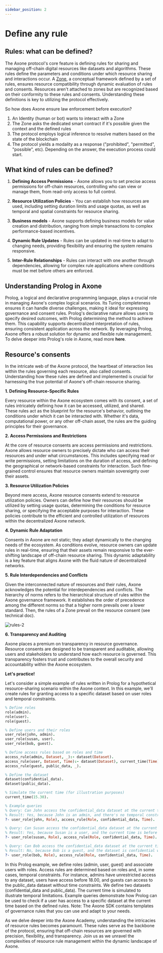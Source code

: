 ```yaml
---
sidebar_position: 2
---
```


# Define any rule

## Rules: what can be defined?

The Axone protocol's core feature is defining rules for sharing and managing off-chain digital resources like datasets and algorithms. These rules define the parameters and conditions under which resource sharing and interactions occur. A [Zone](https://docs.okp4.network/whitepaper/solution#zone-overview), a conceptual framework defined by a set of rules, ensures resource compatibility through dynamic evaluation of rules and consents. Resources aren't attached to zones but are recognized based on their conformity to these rules and consents. Understanding these definitions is key to utilizing the protocol effectively.

So how does Axone ensure law enforcement before execution?

1. An Identity (human or bot) wants to interact with a Zone
2. The Zone asks the dedicated smart contract if it's possible given the context and the defined rules
3. The protocol employs logical inference to resolve matters based on the state of the blockchain
4. The protocol yields a modality as a response ("prohibited", "permitted", "possible", etc). Depending on the answer, the execution process could start.

## What kind of rules can be defined?

1.  **Defining Access Permissions** - Axone allows you to set precise access permissions for off-chain resources, controlling who can view or manage them, from read-only access to full control.

2.  **Resource Utilization Policies** - You can establish how resources are used, including setting duration limits and usage quotas, as well as temporal and spatial constraints for resource sharing.

3.  **Business models** - Axone supports defining business models for value creation and distribution, ranging from simple transactions to complex performance-based incentives.

4.  **Dynamic Rule Updates** - Rules can be updated in real-time to adapt to changing needs, providing flexibility and ensuring the system remains responsive.

5.  **Inter-Rule Relationships** - Rules can interact with one another through dependencies, allowing for complex rule applications where conditions must be met before others are enforced.

## Understanding Prolog in Axone

Prolog, a logical and declarative programming language, plays a crucial role in managing Axone's complex logical scenarios. Its Turing completeness ensures it can handle diverse challenges, making it ideal for expressing governance and consent rules. Prolog's declarative nature allows users to specify desired outcomes, with Prolog determining the method to achieve them. This capability supports decentralized interpretation of rules, ensuring consistent application across the network. By leveraging Prolog, Axone offers a robust solution for dynamic and flexible rule management. To delve deeper into Prolog's role in Axone, read more **here**.

## Resource's consents

In the intricate web of the Axone protocol, the heartbeat of interaction lies within the rules governing each resource, also called consents. Understanding how these rules are defined and implemented is crucial for harnessing the true potential of Axone's off-chain resource sharing.

**1. Defining Resource-Specific Rules**

Every resource within the Axone ecosystem comes with its consent, a set of rules intricately defining how it can be accessed, utilized, and shared. These rules act as the blueprint for the resource's behavior, outlining the conditions under which it can be interacted with. Whether it's data, computational power, or any other off-chain asset, the rules are the guiding principles for their governance.

**2. Access Permissions and Restrictions**

At the core of resource consents are access permissions and restrictions. Axone allows resource owners to precisely dictate who can access their resources and under what circumstances. This includes specifying read or write permissions, setting limitations on the duration of access, and defining the geographical or network-based constraints for interaction. Such fine-grained control ensures that resource owners maintain sovereignty over their assets.

**3. Resource Utilization Policies**

Beyond mere access, Axone resource consents extend to resource utilization policies. Owners can define how their resources should be utilized by setting usage quotas, determining the conditions for resource sharing, or specifying the acceptable purposes for interaction. These policies contribute to the efficient and controlled utilization of resources within the decentralized Axone network.

**4. Dynamic Rule Adaptation**

Consents in Axone are not static; they adapt dynamically to the changing needs of the ecosystem. As conditions evolve, resource owners can update rules in real-time, ensuring that their assets remain responsive to the ever-shifting landscape of off-chain resource sharing. This dynamic adaptability is a key feature that aligns Axone with the fluid nature of decentralized networks.

**5. Rule Interdependencies and Conflicts**

Given the interconnected nature of resources and their rules, Axone acknowledges the potential for interdependencies and conflicts. The hierarchy of norms refers to the hierarchical structure of rules within the Axone governance framework. It establishes the order of precedence among the different norms so that a higher norm prevails over a lower standard. Then, the rules of a Zone prevail on the resource consent (see technical doc).

![rules-2](/img/content/academy/rules-2.webp)

**6. Transparency and Auditing**

Axone places a premium on transparency in resource governance. Resource consents are designed to be transparent and auditable, allowing users and stakeholders to understand how each resource is governed. This transparency fosters trust and contributes to the overall security and accountability within the Axone ecosystem.

**Let's practice!**

Let's consider a simple example of rules written in Prolog for a hypothetical resource-sharing scenario within the Axone context. In this example, we'll create rules for granting access to a specific dataset based on user roles and temporal constraints.

```prolog
% Define roles
role(admin).
role(user).
role(guest).

% Define users and their roles
user_role(john, admin).
user_role(susan, user).
user_role(bob, guest).

% Define access rules based on roles and time
access_rule(admin, Dataset, _):- dataset(Dataset).
access_rule(user, Dataset, Time):- dataset(Dataset), current_time(Time), Time < 18.00.
access_rule(guest, public_data, _).

% Define the dataset
dataset(confidential_data).
dataset(public_data).

% Simulate the current time (for illustration purposes)
current_time(15.30).

% Example queries
% Query: Can John access the confidential_data dataset at the current time?
% Result: Yes, because John is an admin, and there's no temporal constraint for admins.
?- user_role(john, Role), access_rule(Role, confidential_data, Time).

% Query: Can Susan access the confidential_data dataset at the current time?
% Result: Yes, because Susan is a user, and the current time is before 18.00.
?- user_role(susan, Role), access_rule(Role, confidential_data, Time).

% Query: Can Bob access the confidential_data dataset at the current time?
% Result: No, because Bob is a guest, and the dataset is confidential with no specified temporal constraint for guests.
?- user_role(bob, Role), access_rule(Role, confidential_data, Time).
```

In this Prolog example, we define roles (admin, user, guest) and associate users with roles.
Access rules are determined based on roles and, in some cases, temporal constraints. For instance, admins have unrestricted access to any dataset, users have access before 18.00, and guests can access to the public_data dataset without time constraints.
We define two datasets (confidential_data and public_data).
The current time is simulated to illustrate temporal limitations.
Example queries demonstrate how Prolog can be used to check if a user has access to a specific dataset at the current time based on the defined rules.
Note: The Axone SDK contains templates of governance rules that you can use and adapt to your needs.

As we delve deeper into the Axone Academy, understanding the intricacies of resource rules becomes paramount. These rules serve as the backbone of the protocol, ensuring that off-chain resources are governed with precision, flexibility, and transparency. Join us as we unravel the complexities of resource rule management within the dynamic landscape of Axone.
